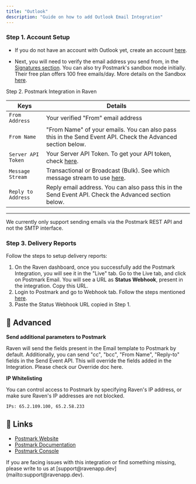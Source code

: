 ```yaml
---
title: "Outlook"
description: "Guide on how to add Outlook Email Integration"
---
```


### Step 1. Account Setup

- If you do not have an account with Outlook yet, create an account
  [here](https://outlook.live.com/owa/).

- Next, you will need to verify the email address you send from, in the
  [Signatures section](https://account.postmarkapp.com/login). You can also try
  Postmark's sandbox mode initially. Their free plan offers 100 free emails/day.
  More details on the Sandbox
  [here](https://postmarkapp.com/developer/user-guide/sandbox-mode).

Step 2. Postmark Integration in Raven

| Keys               | Details                                                                                                                                                                     |
| ------------------ | --------------------------------------------------------------------------------------------------------------------------------------------------------------------------- |
| `From Address`     | Your verified "From" email address                                                                                                                                          |
| `From Name`        | "From Name" of your emails. You can also pass this in the Send Event API. Check the Advanced section below.                                                                 |
| `Server API Token` | Your Server API Token. To get your API token, check [here](https://postmarkapp.com/support/article/1008-what-are-the-account-and-server-api-tokens).                        |
| `Message Stream`   | Transactional or Broadcast (Bulk). See which message stream to use [here](https://postmarkapp.com/support/article/1082-what-types-of-messages-are-a-good-fit-for-postmark). |
| `Reply to Address` | Reply email address. You can also pass this in the Send Event API. Check the Advanced section below.                                                                        |

---

<Info>
  We currently only support sending emails via the Postmark REST API and not the
  SMTP interface.
</Info>

### Step 3. Delivery Reports

Follow the steps to setup delivery reports:

1. On the Raven dashboard, once you successfully add the Postmark Integration,
   you will see it in the "Live" tab. Go to the Live tab, and click on Postmark
   Email. You will see a URL as **Status Webhook**, present in the integration.
   Copy this URL.
2. Login to Postmark and go to Webhook tab. Follow the steps mentioned
   [here](https://postmarkapp.com/developer/webhooks/delivery-webhook#set-the-webhook-url).
3. Paste the Status Webhook URL copied in Step 1.

## 💫 Advanced

**Send additional parameters to Postmark**

Raven will send the fields present in the Email template to Postmark by default.
Additionally, you can send "cc", "bcc", "From Name", "Reply-to" fields in the
Send Event API. This will override the fields added in the Integration. Please
check our Override doc here.

**IP Whitelisting**

You can control access to Postmark by specifying Raven's IP address, or make
sure Raven's IP addresses are not blocked.

    IPs: 65.2.109.100, 65.2.58.233

## 🔗 Links

- [Postmark Website​](https://postmarkapp.com/)
- [Postmark Documentation​](https://postmarkapp.com/developer)
- [Postmark Console](https://account.postmarkapp.com/login)

<Info>
  If you are facing issues with this integration or find something missing,
  please write to us at [support@ravenapp.dev](mailto:support@ravenapp.dev).
</Info>
